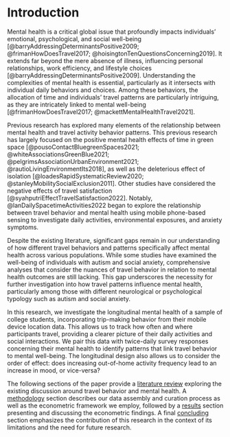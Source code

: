 # Introduction {#sec-intro}

Mental health is a critical global issue that profoundly impacts individuals' emotional, psychological, and social well-being [@barryAddressingDeterminantsPositive2009; @frimanHowDoesTravel2017; @hoisingtonTenQuestionsConcerning2019].
It extends far beyond the mere absence of illness, influencing personal relationships, work efficiency, and lifestyle choices [@barryAddressingDeterminantsPositive2009].
Understanding the complexities of mental health is essential, particularly as it intersects with individual daily behaviors and choices.
Among these behaviors, the allocation of time and individuals’ travel patterns are particularly intriguing, as they are intricately linked to mental well-being [@frimanHowDoesTravel2017; @mackettMentalHealthTravel2021].

Previous research has explored many elements of the relationship between mental health and travel activity behavior patterns.
This previous research has largely focused on the positive mental health effects of time in green space [@pousoContactBluegreenSpaces2021; @whiteAssociationsGreenBlue2021; @pelgrimsAssociationUrbanEnvironment2021; @rautioLivingEnvironmentIts2018], as well as the deleterious effect of isolation [@loadesRapidSystematicReview2020; @stanleyMobilitySocialExclusion2011].
Other studies have considered the negative effects of travel satisfaction [@syahputriEffectTravelSatisfaction2022].
Notably, @lanDailySpacetimeActivities2022 began to explore the relationship between travel behavior and mental health using mobile phone-based sensing to investigate daily activities, environmental exposures, and anxiety symptoms.

Despite the existing literature, significant gaps remain in our understanding of how different travel behaviors and patterns specifically affect mental health across various populations.
While some studies have examined the well-being of individuals with autism and social anxiety, comprehensive analyses that consider the nuances of travel behavior in relation to mental health outcomes are still lacking.
This gap underscores the necessity for further investigation into how travel patterns influence mental health, particularly among those with different neurological or psychological typology such as autism and social anxiety.

In this research, we investigate the longitudinal mental health of a sample of college students, incorporating trip-making behavior from their mobile device location data.
This allows us to track how often and where participants travel, providing a clearer picture of their daily activities and social interactions.
We pair this data with twice-daily survey responses concerning their mental health to identify patterns that link travel behavior to mental well-being.
The longitudinal design also allows us to consider the order of effect: does increasing out-of-home activity frequency lead to an increase in mood, or vice-versa?

The following sections of the paper provide a [literature review](@sec-litreview) exploring the existing discussion around travel behavior and mental health.
A [methodology](@sec-methods) section describes our data assembly and curation process as well as the econometric framework we employ, followed by a [results](@sec-results) section presenting and discussing the econometric findings.
A final [concluding](@sec-conclude) section emphasizes the contribution of this research in the context of its limitations and the need for future research.
